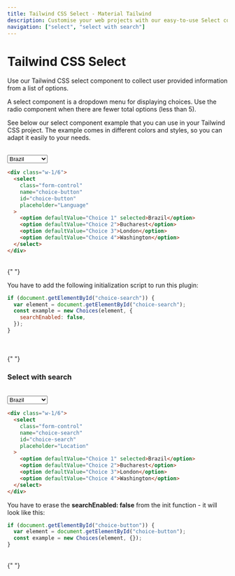 ```yaml
---
title: Tailwind CSS Select - Material Tailwind
description: Customise your web projects with our easy-to-use Select component for Tailwind CSS using Material Design guidelines.
navigation: ["select", "select with search"]
---
```


# Tailwind CSS Select

Use our Tailwind CSS select component to collect user provided information from a list of options.

A select component is a dropdown menu for displaying choices. Use the radio component when there are fewer total options (less than 5).

See below our select component example that you can use in your Tailwind CSS project. The example comes in different colors and styles, so you can adapt it easily to your needs.

<br />
<ComponentDemo id="select">
  <div className="w-1/3">
    <select
      className="form-control"
      name="choice-button"
      id="choice-button"
      placeholder="Language"
    >
      <option defaultValue="Choice 1" selected>
        Brazil
      </option>
      <option defaultValue="Choice 2">Bucharest</option>
      <option defaultValue="Choice 3">London</option>
      <option defaultValue="Choice 4">Washington</option>
    </select>
  </div>
</ComponentDemo>

```html showLineNumbers
<div class="w-1/6">
  <select
    class="form-control"
    name="choice-button"
    id="choice-button"
    placeholder="Language"
  >
    <option defaultValue="Choice 1" selected>Brazil</option>
    <option defaultValue="Choice 2">Bucharest</option>
    <option defaultValue="Choice 3">London</option>
    <option defaultValue="Choice 4">Washington</option>
  </select>
</div>
```

<br />{" "}

You have to add the following initialization script to run this plugin:

```js showLineNumbers
if (document.getElementById("choice-search")) {
  var element = document.getElementById("choice-search");
  const example = new Choices(element, {
    searchEnabled: false,
  });
}
```

<br />
<br />{" "}

### Select with search

<br />

<ComponentDemo id="select with search">
  <div className="w-1/3">
    <select
      className="form-control"
      name="choice-search"
      id="choice-search"
      placeholder="Location"
    >
      <option defaultValue="Choice 1" selected>
        Brazil
      </option>
      <option defaultValue="Choice 2">Bucharest</option>
      <option defaultValue="Choice 3">London</option>
      <option defaultValue="Choice 4">Washington</option>
    </select>
  </div>
</ComponentDemo>

```html showLineNumbers
<div class="w-1/6">
  <select
    class="form-control"
    name="choice-search"
    id="choice-search"
    placeholder="Location"
  >
    <option defaultValue="Choice 1" selected>Brazil</option>
    <option defaultValue="Choice 2">Bucharest</option>
    <option defaultValue="Choice 3">London</option>
    <option defaultValue="Choice 4">Washington</option>
  </select>
</div>
```

You have to erase the **searchEnabled: false** from the init function - it will look like this:

```js showLineNumbers
if (document.getElementById("choice-button")) {
  var element = document.getElementById("choice-button");
  const example = new Choices(element, {});
}
```

<br />{" "}
